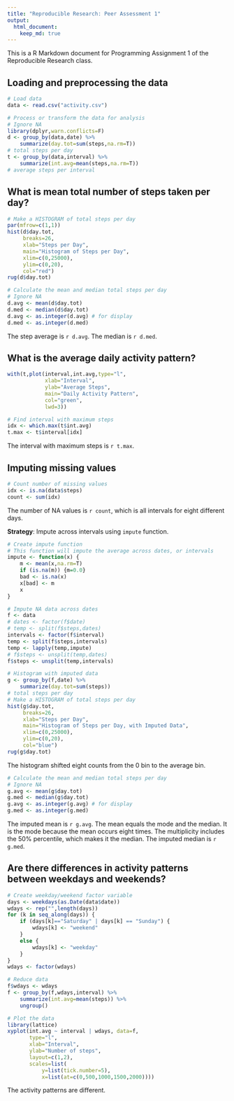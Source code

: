 ```yaml
---
title: "Reproducible Research: Peer Assessment 1"
output:
  html_document:
    keep_md: true
---
```


This is a R Markdown document for Programming Assignment 1 of the Reproducible Research class.

## Loading and preprocessing the data

```r
# Load data
data <- read.csv("activity.csv")
```

```r
# Process or transform the data for analysis
# Ignore NA
library(dplyr,warn.conflicts=F)
d <- group_by(data,date) %>%
    summarize(day.tot=sum(steps,na.rm=T)) 
# total steps per day
t <- group_by(data,interval) %>%
    summarize(int.avg=mean(steps,na.rm=T)) 
# average steps per interval
```

## What is mean total number of steps taken per day?

```r
# Make a HISTOGRAM of total steps per day
par(mfrow=c(1,1))
hist(d$day.tot,
     breaks=26,
     xlab="Steps per Day",
     main="Histogram of Steps per Day",
     xlim=c(0,25000),
     ylim=c(0,20),
     col="red")
rug(d$day.tot)
```

```r
# Calculate the mean and median total steps per day
# Ignore NA
d.avg <- mean(d$day.tot)
d.med <- median(d$day.tot)
d.avg <- as.integer(d.avg) # for display
d.med <- as.integer(d.med)
```

The step average is `r d.avg`.  The median is `r d.med`.

## What is the average daily activity pattern?

```r
with(t,plot(interval,int.avg,type="l",
            xlab="Interval",
            ylab="Average Steps",
            main="Daily Activity Pattern",
            col="green",
            lwd=3))
```

```r
# Find interval with maximum steps
idx <- which.max(t$int.avg)
t.max <- t$interval[idx]
```

The interval with maximum steps is `r t.max`.

## Imputing missing values

```r
# Count number of missing values
idx <- is.na(data$steps)
count <- sum(idx)
```

The number of NA values is `r count`, which is all intervals for eight different days. 

**Strategy**:  Impute across intervals using `impute` function.

```r
# Create impute function
# This function will impute the average across dates, or intervals
impute <- function(x) {
    m <- mean(x,na.rm=T)
    if (is.na(m)) {m=0.0} 
    bad <- is.na(x)
    x[bad] <- m
    x
}
```

```r
# Impute NA data across dates
f <- data
# dates <- factor(f$date)
# temp <- split(f$steps,dates)
intervals <- factor(f$interval)
temp <- split(f$steps,intervals)
temp <- lapply(temp,impute)
# f$steps <- unsplit(temp,dates)
f$steps <- unsplit(temp,intervals)
```

```r
# Histogram with imputed data
g <- group_by(f,date) %>%
    summarize(day.tot=sum(steps)) 
# total steps per day
# Make a HISTOGRAM of total steps per day
hist(g$day.tot,
     breaks=26,
     xlab="Steps per Day",
     main="Histogram of Steps per Day, with Imputed Data",
     xlim=c(0,25000),
     ylim=c(0,20),
     col="blue")
rug(g$day.tot)
```

The histogram shifted eight counts from the 0 bin to the average bin.

```r
# Calculate the mean and median total steps per day
# Ignore NA
g.avg <- mean(g$day.tot)
g.med <- median(g$day.tot)
g.avg <- as.integer(g.avg) # for display
g.med <- as.integer(g.med)
```

The imputed mean is `r g.avg`.  The mean equals the mode and the median.  It is the mode because the mean occurs eight times.  The multiplicity includes the 50% percentile, which makes it the median.  The imputed median is `r g.med`. 

## Are there differences in activity patterns between weekdays and weekends?

```r
# Create weekday/weekend factor variable
days <- weekdays(as.Date(data$date))
wdays <- rep("",length(days))
for (k in seq_along(days)) {
    if (days[k]=="Saturday" | days[k] == "Sunday") {
        wdays[k] <- "weekend"
    }
    else {
        wdays[k] <- "weekday"
    }
}
wdays <- factor(wdays)
```

```r
# Reduce data
f$wdays <- wdays
f <- group_by(f,wdays,interval) %>%
    summarize(int.avg=mean(steps)) %>%
    ungroup()
```

```r
# Plot the data
library(lattice)
xyplot(int.avg ~ interval | wdays, data=f,
       type="l",
       xlab="Interval",
       ylab="Number of steps",
       layout=c(1,2),
       scales=list(
           y=list(tick.number=5),
           x=list(at=c(0,500,1000,1500,2000))))
```

The activity patterns are different.
